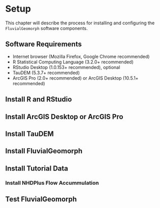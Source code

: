 # Setup

This chapter will describe the process for installing and configuring the `FluvialGeomorph` software components. 

## Software Requirements

* Internet browser (Mozilla Firefox, Google Chrome recommended)
* R Statistical Computing Language (3.2.0+ recommended)
* RStudio Desktop (1.0.153+ recommended), optional
* TauDEM (5.3.7+ recommended)
* ArcGIS Pro (2.0+ recommended) or ArcGIS Desktop (10.5.1+ recommended)



## Install R and RStudio

## Install ArcGIS Desktop or ArcGIS Pro

## Install TauDEM

## Install FluvialGeomorph

## Install Tutorial Data

### Install NHDPlus Flow Accummulation

## Test FluvialGeomorph
